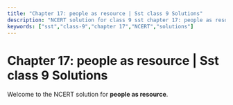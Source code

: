 ```yaml
---
title: "Chapter 17: people as resource | Sst class 9 Solutions"
description: "NCERT solution for class 9 sst chapter 17: people as resource."
keywords: ["sst","class-9","chapter 17","NCERT","solutions"]
---
```


# Chapter 17: people as resource | Sst class 9 Solutions

Welcome to the NCERT solution for **people as resource**.
